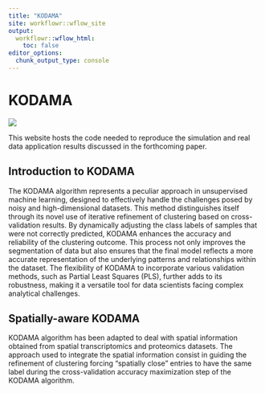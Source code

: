 ```yaml
---
title: "KODAMA"
site: workflowr::wflow_site
output:
  workflowr::wflow_html:
    toc: false
editor_options:
  chunk_output_type: console
---
```



# KODAMA
![](KODAMA.svg)

This website hosts the code needed to reproduce the simulation and real data application results discussed in the forthcoming paper.

## Introduction to KODAMA

The KODAMA algorithm represents a peculiar approach in unsupervised machine learning, designed to effectively handle the challenges posed by noisy and high-dimensional datasets. This method distinguishes itself through its novel use of iterative refinement of clustering based on cross-validation results. By dynamically adjusting the class labels of samples that were not correctly predicted, KODAMA enhances the accuracy and reliability of the clustering outcome. This process not only improves the segmentation of data but also ensures that the final model reflects a more accurate representation of the underlying patterns and relationships within the dataset. The flexibility of KODAMA to incorporate various validation methods, such as Partial Least Squares (PLS), further adds to its robustness, making it a versatile tool for data scientists facing complex analytical challenges.

## Spatially-aware KODAMA

KODAMA algorithm has been adapted to deal with spatial information obtained from spatial transcriptomics and proteomics datasets. The approach used to integrate the spatial information consist in guiding the refinement of clustering forcing "spatially close" entries to have the same label during the cross-validation accuracy maximization step of the KODAMA algorithm. 
